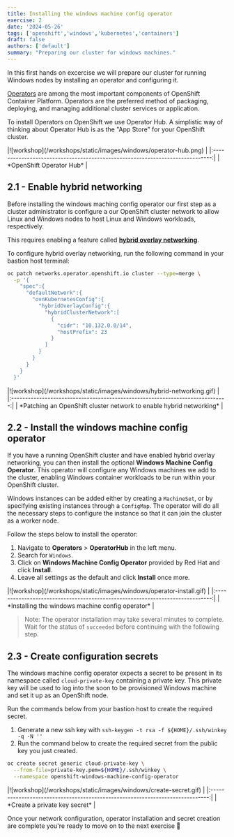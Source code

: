 ```yaml
---
title: Installing the windows machine config operator
exercise: 2
date: '2024-05-26'
tags: ['openshift','windows','kubernetes','containers']
draft: false
authors: ['default']
summary: "Preparing our cluster for windows machines."
---
```



In this first hands on excercise we will prepare our cluster for running Windows nodes by installing an operator and configuring it.

[Operators](https://docs.openshift.com/container-platform/4.15/operators/index.html) are among the most important components of OpenShift Container Platform. Operators are the preferred method of packaging, deploying, and managing additional cluster services or application.

To install Operators on OpenShift we use Operator Hub. A simplistic way of thinking about Operator Hub is as the "App Store" for your OpenShift cluster.

<Zoom>
|![workshop](/workshops/static/images/windows/operator-hub.png)                 | 
|:-----------------------------------------------------------------------------:|
| *OpenShift Operator Hub*                                                      |
</Zoom>


## 2.1 - Enable hybrid networking

Before installing the windows maching config operator our first step as a cluster administrator is configure a our OpenShift cluster network to allow Linux and Windows nodes to host Linux and Windows workloads, respectively.

This requires enabling a feature called **[hybrid overlay networking](https://docs.openshift.com/container-platform/4.15/networking/ovn_kubernetes_network_provider/configuring-hybrid-networking.html#configuring-hybrid-ovnkubernetes)**.

To configure hybrid overlay networking, run the following command in your bastion host terminal:

```bash
oc patch networks.operator.openshift.io cluster --type=merge \
  -p '{
    "spec":{
      "defaultNetwork":{
        "ovnKubernetesConfig":{
          "hybridOverlayConfig":{
            "hybridClusterNetwork":[
              {
                "cidr": "10.132.0.0/14",
                "hostPrefix": 23
              }
            ]
          }
        }
      }
    }
  }'
```

<Zoom>
|![workshop](/workshops/static/images/windows/hybrid-networking.gif)            | 
|:-----------------------------------------------------------------------------:|
| *Patching an OpenShift cluster network to enable hybrid networking*           |
</Zoom>


## 2.2 - Install the windows machine config operator

If you have a running OpenShift cluster and have enabled hybrid overlay networking, you can then install the optional **Windows Machine Config Operator**. This operator will configure any Windows machines we add to the cluster, enabling Windows container workloads to be run within your OpenShift cluster. 

Windows instances can be added either by creating a `MachineSet`, or by specifying existing instances through a `ConfigMap`. The operator will do all the necessary steps to configure the instance so that it can join the cluster as a worker node.

Follow the steps below to install the operator:
1. Navigate to **Operators** > **OperatorHub** in the left menu.
2. Search for `Windows`.
3. Click on **Windows Machine Config Operator** provided by Red Hat and click **Install**.
4. Leave all settings as the default and click **Install** once more.

<Zoom>
|![workshop](/workshops/static/images/windows/operator-install.gif)             | 
|:-----------------------------------------------------------------------------:|
| *Installing the windows machine config operator*                              |
</Zoom>

> Note: The operator installation may take several minutes to complete. Wait for the status of `succeeded` before continuing with the following step.
> 

## 2.3 - Create configuration secrets

The windows machine config operator expects a secret to be present in its namespace called `cloud-private-key` containing a private key. This private key will be used to log into the soon to be provisioned Windows machine and set it up as an OpenShift node.

Run the commands below from your bastion host to create the required secret.

1. Generate a new ssh key with `ssh-keygen -t rsa -f ${HOME}/.ssh/winkey -q -N ''`
2. Run the command below to create the required secret from the public key you just created.

```bash
oc create secret generic cloud-private-key \
  --from-file=private-key.pem=${HOME}/.ssh/winkey \
  --namespace openshift-windows-machine-config-operator
```

<Zoom>
|![workshop](/workshops/static/images/windows/create-secret.gif)                | 
|:-----------------------------------------------------------------------------:|
| *Create a private key secret*                                                 |
</Zoom>

Once your network configuration, operator installation and secret creation are complete you're ready to move on to the next exercise 🎉
